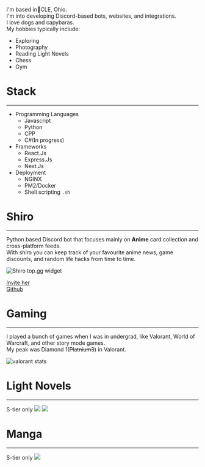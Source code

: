 

I'm based in📍CLE, Ohio.<br/>
I'm into developing Discord-based bots, websites, and integrations.<br/>
I love dogs and capybaras.<br/>
My hobbies typically include:
- Exploring
- Photography
- Reading Light Novels
- Chess
- Gym

# Stack
---
- Programming Languages
    - Javascript
    - Python
    - CPP
    - C#(In progress)
- Frameworks
    - React.Js
    - Express.Js
    - Next.Js
- Deployment
    - NGINX
    - PM2/Docker
    - Shell scripting `.sh`

# Shiro
---
Python based Discord bot that focuses mainly on **Anime** card collection and cross-platform feeds.<br/>
With shiro you can keep track of your favourite anime news, game discounts, and random life hacks from time to time.

![Shiro top.gg widget](https://top.gg/api/widget/909026192785551371.svg)

[Invite her](https://top.gg/bot/909026192785551371)<br/>
[Github](https://github.com/sireeshdevaraj)

# Gaming
---
I played a bunch of games when I was in undergrad, like Valorant, World of Warcraft, and other story mode games.<br/>
My peak was Diamond 1(~~Platnium3~~) in Valorant.

![valorant stats](/images/valorant/valorant_stats.png)

# Light Novels
---
S-tier only
<img src="/images/light_novels/cote_paperback.jpg" class="novel-img"/>
<img src="/images/light_novels/sl_paperback.jpg" class="novel-img"/>

# Manga
---
S-tier only
<img src="/images/light_novels/bl_paperback.jpg" class="novel-img"/>
